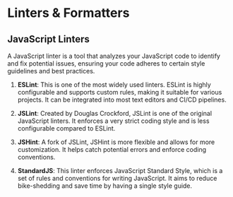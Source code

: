 # Linters & Formatters

## JavaScript Linters

A JavaScript linter is a tool that analyzes your JavaScript code to identify and fix potential issues, ensuring your code adheres to certain style guidelines and best practices.

1. **ESLint**: This is one of the most widely used linters. ESLint is highly configurable and supports custom rules, making it suitable for various projects. It can be integrated into most text editors and CI/CD pipelines.

2. **JSLint**: Created by Douglas Crockford, JSLint is one of the original JavaScript linters. It enforces a very strict coding style and is less configurable compared to ESLint.

3. **JSHint**: A fork of JSLint, JSHint is more flexible and allows for more customization. It helps catch potential errors and enforce coding conventions.

4. **StandardJS**: This linter enforces JavaScript Standard Style, which is a set of rules and conventions for writing JavaScript. It aims to reduce bike-shedding and save time by having a single style guide.
